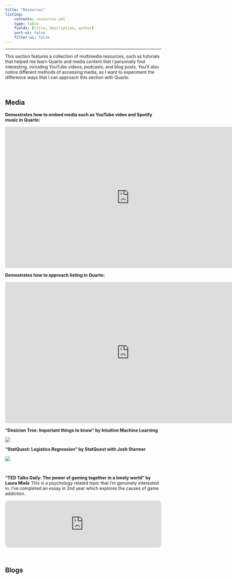 ```yaml
---
title: "Resources"
listing:
    contents: resources.yml
    type: table
    fields: [title, description, author]
    sort-ui: false
    filter-ui: false
---
```

---



This section features a collection of multimedia resources, such as tutorials that helped me learn Quarto and media content that I personally find interesting, including YouTube videos, podcasts, and blog posts. You'll also notice different methods of accessing media, as I want to experiment the difference ways that I can approach this section with Quarto.

<br>

## Media

**Demostrates how to embed media such as YouTube video and Spotify music in Quarto:**

<iframe width="800" height="455" src="https://www.youtube.com/embed/y7ZdBUtQxqg?si=cKaEVjYSY1Q5-99o" title="YouTube video player" frameborder="0" allow="accelerometer; autoplay; clipboard-write; encrypted-media; gyroscope; picture-in-picture; web-share" referrerpolicy="strict-origin-when-cross-origin" allowfullscreen></iframe>

**Demostrates how to approach listing in Quarto:**

<iframe width="800" height="455" src="https://www.youtube.com/embed/bv_Cw-3HI1Y?si=0aP2h2lZMsz_61r4" title="YouTube video player" frameborder="0" allow="accelerometer; autoplay; clipboard-write; encrypted-media; gyroscope; picture-in-picture; web-share" referrerpolicy="strict-origin-when-cross-origin" allowfullscreen></iframe>

**"Desicion Tree: Important things to know" by Intuitive Machine Learning**

[![](../../assets/youtube1.png)](https://www.youtube.com/watch?v=JcI5E2Ng6r4)

**"StatQuest: Logistics Regression" by StatQuest with Josh Starmer**

[![](../../assets/youtube2.png)](https://www.youtube.com/watch?v=yIYKR4sgzI8&t=189s)

<br>

**"TED Talks Daily: The power of gaming together in a lonely world" by Laura Miele**
This is a psychology related topic that I'm genuinely interested in. I've completed an essay in 2nd year which explores the causes of game addiction.

<iframe style="border-radius:12px" src="https://open.spotify.com/embed/episode/674NnkKouirq73uIX30MV5?utm_source=generator" width="100%" height="152" frameBorder="0" allowfullscreen="" allow="autoplay; clipboard-write; encrypted-media; fullscreen; picture-in-picture" loading="lazy"></iframe>


<br>

## Blogs